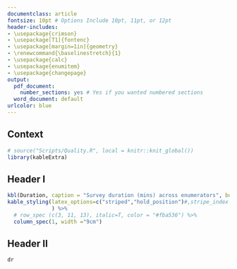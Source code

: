 ```yaml
---
documentclass: article
fontsize: 10pt # Options Include 10pt, 11pt, or 12pt
header-includes:
- \usepackage{crimson}
- \usepackage[T1]{fontenc}
- \usepackage[margin=1in]{geometry}
- \renewcommand{\baselinestretch}{1}
- \usepackage{calc}
- \usepackage{enumitem}
- \usepackage{changepage}
output:
  pdf_document:
    number_sections: yes # Yes if you wanted numbered sections
  word_document: default
urlcolor: blue
---
```


<!---Note. This memo template is not intended to work with a Table of Contents. Do Not try to include a table of contents in this template.--->
<!---THE MEMO HEADER. Edit Only The Text Next to \item--->

\vspace{-85pt}
\text{\bfseries\LARGE{ENGAGE 2.0: Uganda SEL Data Health Report}}
\newline
\vspace{-10pt}
\noindent\makebox[\linewidth]{\rule{\textwidth}{0.4pt}}
\vspace{-9pt}
\setlist[2]{noitemsep}
\begin{description}[leftmargin=!,itemsep=-1ex,labelwidth=\widthof{Subject:  }]
  \item[Subtitle:] \bfseries{Daily Endline Assessment Brief}
  \item[By:]Advisory, Street Child 
  \item[Date:] `r format(Sys.time(), '%B %d, %Y')`
\end{description}
\vspace{-10pt}
\noindent\makebox[\linewidth]{\rule{\textwidth}{0.4pt}}
\vspace{-25pt}

<!---THE MEMO BODY. EDITS ALL PLAIN TEXT--->

## Context
\vspace{-10pt} <!---Adjust space between headers and paragraph text as needed--->

```r
# source("Scripts/Quality.R", local = knitr::knit_global())
library(kableExtra)
```



## Header I

```r
kbl(Duration, caption = "Survey duration (mins) across enumerators", booktabs = T) %>%
kable_styling(latex_options=c("striped","hold_position")#,stripe_index = c(3, 11, 13)
              ) %>%
  # row_spec (c(3, 11, 13), italic=T, color = "#fba536") %>%
  column_spec(1, width ="9cm")
```

## Header II
```r
dr
```








<!---BELOW ARE YOUR MEMO CITATIONS. ---> 
<!---Note: Ensure the number of citations below matches the citation marks included above. --->

<!-- [^1]: This is a footnote. You can copy references here and match them to the marks inserts in the plaintext above. -->

<!-- [^2]: NAEP Report Cards - Home. (n.d.). Retrieved March 7, 2018, from https://www.nationsreportcard.gov/# -->

<!-- [^3]: Or maybe they won't?  -->

<!-- [^4]: Religions by Tradition(TR), Religion 2010 (InfoGroup). (n.d.). Social Explorer. Retrieved March 7, 2018, from https://www.socialexplorer.com/tables/Religion_InfoUSA10/R11617373.  -->

<!-- [^5]: Among 15- to 24-year-olds enrolled in grades 10 through 12, percentage who dropped out (event dropout rate), by sex and race/ethnicity: 1972 through 2016. (n.d.). Retrieved March 7, 2018, from https://nces.ed.gov/programs/digest/d17/tables/dt17_219.55.asp?current=yes -->

